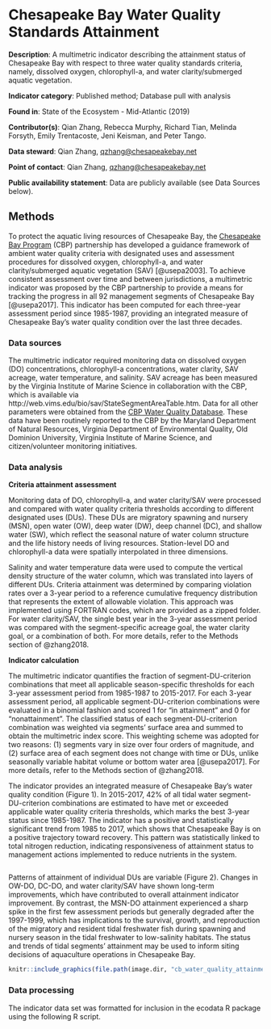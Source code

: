# Chesapeake Bay Water Quality Standards Attainment

**Description**: A multimetric indicator describing the attainment status of Chesapeake Bay with respect to three water quality standards criteria, namely, dissolved oxygen, chlorophyll-a, and water clarity/submerged aquatic vegetation. 

**Indicator category**: Published method; Database pull with analysis

**Found in**: State of the Ecosystem - Mid-Atlantic (2019)

**Contributor(s)**: Qian Zhang, Rebecca Murphy, Richard Tian, Melinda Forsyth, Emily Trentacoste, Jeni Keisman, and Peter Tango. 
  
**Data steward**: Qian Zhang, <qzhang@chesapeakebay.net>
  
**Point of contact**: Qian Zhang, <qzhang@chesapeakebay.net>
  
**Public availability statement**: Data are publicly available (see Data Sources below).

## Methods

To protect the aquatic living resources of Chesapeake Bay, the [Chesapeake Bay Program](https://www.chesapeakebay.net/) (CBP) partnership has developed a guidance framework of ambient water quality criteria with designated uses and assessment procedures for dissolved oxygen, chlorophyll-a, and water clarity/submerged aquatic vegetation (SAV) [@usepa2003]. To achieve consistent assessment over time and between jurisdictions, a multimetric indicator was proposed by the CBP partnership to provide a means for tracking the progress in all 92 management segments of Chesapeake Bay [@usepa2017]. This indicator has been computed for each three-year assessment period since 1985-1987, providing an integrated measure of Chesapeake Bay’s water quality condition over the last three decades.

### Data sources

The multimetric indicator required monitoring data on dissolved oxygen (DO) concentrations, chlorophyll-a concentrations, water clarity, SAV acreage, water temperature, and salinity. SAV acreage has been measured by the Virginia Institute of Marine Science in collaboration with the CBP, which is available via http://web.vims.edu/bio/sav/StateSegmentAreaTable.htm. Data for all other parameters were obtained from the [CBP Water Quality Database](http://www.chesapeakebay.net/data/downloads/cbp_water_quality_database_1984_present). These data have been routinely reported to the CBP by the Maryland Department of Natural Resources, Virginia Department of Environmental Quality, Old Dominion University, Virginia Institute of Marine Science, and citizen/volunteer monitoring initiatives.

### Data analysis

**Criteria attainment assessment**

Monitoring data of DO, chlorophyll-a, and water clarity/SAV were processed and compared with water quality criteria thresholds according to different designated uses (DUs). These DUs are migratory spawning and nursery (MSN), open water (OW), deep water (DW), deep channel (DC), and shallow water (SW), which reflect the seasonal nature of water column structure and the life history needs of living resources. Station-level DO and chlorophyll-a data were spatially interpolated in three dimensions.

Salinity and water temperature data were used to compute the vertical density structure of the water column, which was translated into layers of different DUs. Criteria attainment was determined by comparing violation rates over a 3-year period to a reference cumulative frequency distribution that represents the extent of allowable violation. This approach was implemented using FORTRAN codes, which are provided as a zipped folder. For water clarity/SAV, the single best year in the 3-year assessment period was compared with the segment-specific acreage goal, the water clarity goal, or a combination of both. For more details, refer to the Methods section of @zhang2018.

**Indicator calculation**

The multimetric indicator quantifies the fraction of segment-DU-criterion combinations that meet all applicable season-specific thresholds for each 3-year assessment period from 1985-1987 to 2015-2017. For each 3-year assessment period, all applicable segment-DU-criterion combinations were evaluated in a binomial fashion and scored 1 for “in attainment” and 0 for “nonattainment”. The classified status of each segment-DU-criterion combination was weighted via segments’ surface area and summed to obtain the multimetric index score. This weighting scheme was adopted for two reasons: (1) segments vary in size over four orders of magnitude, and (2) surface area of each segment does not change with time or DUs, unlike seasonally variable habitat volume or bottom water area [@usepa2017]. For more details, refer to the Methods section of @zhang2018.

The indicator provides an integrated measure of Chesapeake Bay’s water quality condition (Figure 1). In 2015-2017, 42% of all tidal water segment-DU-criterion combinations are estimated to have met or exceeded applicable water quality criteria thresholds, which marks the best 3-year status since 1985-1987. The indicator has a positive and statistically significant trend from 1985 to 2017, which shows that Chesapeake Bay is on a positive trajectory toward recovery. This pattern was statistically linked to total nitrogen reduction, indicating responsiveness of attainment status to management 
actions implemented to reduce nutrients in the system. 

```{r, code = readLines("https://raw.githubusercontent.com/NOAA-EDAB/SOE-MAFMC/master/chunk_scripts/MA-cb-attainment.R"),fig.width = 5, fig.asp = 0.45, fig.cap = "Time series of the multimetric indicator score for estimated Chesapeake Bay water quality standards attainment for each 3-year assessment period between 1985-1987 and 2015-2017. A significant positive trend for the time series is shown by the orange line (p < 0.05)."}

```

Patterns of attainment of individual DUs are variable (Figure 2). Changes in OW-DO, DC-DO, and water clarity/SAV have shown long-term improvements, which have contributed to overall attainment indicator improvement. By contrast, the MSN-DO attainment experienced a sharp spike in the first few assessment periods but generally degraded after the 1997-1999, which has implications to the survival, growth, and reproduction of the migratory and resident tidal freshwater fish during spawning and nursery season in the tidal freshwater to low-salinity habitats. The status and trends of tidal segments’ attainment may be used to inform siting decisions of aquaculture operations in Chesapeake Bay.



```{r,,fig.width = 5, fig.asp = 0.45, fig.cap = "Time series of the estimated attainment of water quality standards (i.e., DO: dissolved oxygen; CHLA: chlorophyll-a; Clarity/SAV: water clarity/submerged aquatic vegetation) for five Chesapeake Bay designated uses (MSN: migratory spawning and nursery; OW: open water; DW: deep water; DC: deep channel; SW: shallow water) for each 3-year assessment period between 1985-1987 and 2015-2017."}

knitr::include_graphics(file.path(image.dir, "cb_water_quality_attainment.png"))

```

### Data processing

The indicator data set was formatted for inclusion in the ecodata R package using the following R script. 
```{r, code = readLines("https://raw.githubusercontent.com/NOAA-EDAB/ecodata/master/data-raw/get_ches_bay_wq.R"), eval = F, echo = T}

```

